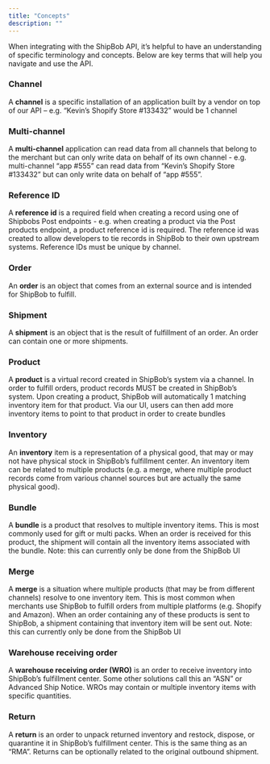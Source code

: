 ```yaml
---
title: "Concepts"
description: ""
---
```


When integrating with the ShipBob API, it’s helpful to have an understanding of specific terminology and concepts. Below are key terms that will help you navigate and use the API.

### Channel

A **channel** is a specific installation of an application built by a vendor on top of our API – e.g. “Kevin’s Shopify Store #133432” would be 1 channel

### Multi-channel

A **multi-channel** application can read data from all channels that belong to the merchant but can only write data on behalf of its own channel - e.g. multi-channel “app #555” can read data from “Kevin’s Shopify Store #133432” but can only write data on behalf of “app #555”.

### Reference ID

A **reference id** is a required field when creating a record using one of Shipbobs Post endpoints - e.g. when creating a product via the Post products endpoint, a product reference id is required. The reference id was created to allow developers to tie records in ShipBob to their own upstream systems. Reference IDs must be unique by channel.

### Order

An **order** is an object that comes from an external source and is intended for ShipBob to fulfill.

### Shipment

A **shipment** is an object that is the result of fulfillment of an order. An order can contain one or more shipments.

### Product

A **product** is a virtual record created in ShipBob’s system via a channel. In order to fulfill orders, product records MUST be created in ShipBob’s system. Upon creating a product, ShipBob will automatically 1 matching inventory item for that product. Via our UI, users can then add more inventory items to point to that product in order to create bundles

### Inventory

An **inventory** item is a representation of a physical good, that may or may not have physical stock in ShipBob’s fulfillment center. An inventory item can be related to multiple products (e.g. a merge, where multiple product records come from various channel sources but are actually the same physical good).

### Bundle

A **bundle** is a product that resolves to multiple inventory items. This is most commonly used for gift or multi packs. When an order is received for this product, the shipment will contain all the inventory items associated with the bundle. Note: this can currently only be done from the ShipBob UI

### Merge

A **merge** is a situation where multiple products (that may be from different channels) resolve to one inventory item. This is most common when merchants use ShipBob to fulfill orders from multiple platforms (e.g. Shopify and Amazon). When an order containing any of these products is sent to ShipBob, a shipment containing that inventory item will be sent out. Note: this can currently only be done from the ShipBob UI

### Warehouse receiving order

A **warehouse receiving order (WRO)** is an order to receive inventory into ShipBob’s fulfillment center. Some other solutions call this an “ASN” or Advanced Ship Notice. WROs may contain or multiple inventory items with specific quantities.

### Return

A **return** is an order to unpack returned inventory and restock, dispose, or quarantine it in ShipBob’s fulfillment center. This is the same thing as an “RMA”. Returns can be optionally related to the original outbound shipment.